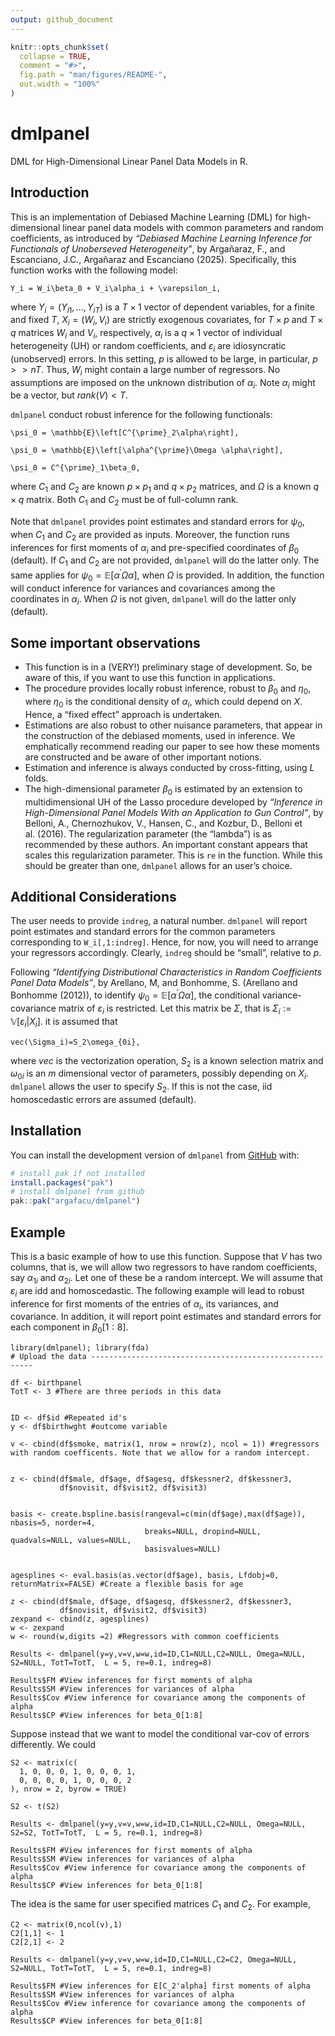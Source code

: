 ```yaml
---
output: github_document
---
```


<!-- README.md is generated from README.Rmd. Please edit that file -->

```r
knitr::opts_chunk$set(
  collapse = TRUE,
  comment = "#>",
  fig.path = "man/figures/README-",
  out.width = "100%"
)
```

# dmlpanel

<!-- badges: start -->
<!-- badges: end -->

DML for High-Dimensional Linear Panel Data Models in R.

## Introduction
This is an implementation of Debiased Machine Learning (DML) for high-dimensional linear panel data models with common parameters and random coefficients, as introduced by _"Debiased Machine Learning Inference for Functionals of Unoberseved Heterogeneity"_, by Argañaraz, F., and Escanciano, J.C., Argañaraz and Escanciano (2025). Specifically, this function works with the following model:
```math
Y_i = W_i\beta_0 + V_i\alpha_i + \varepsilon_i,
```
where $Y_{i}=(Y_{i1},...,Y_{iT})$ is a $T\times1$ vector of dependent variables, for a finite and fixed $T,$ $X_{i}=(W_{i},V_{i})$ are strictly exogenous covariates, for $T\times p$ and $T\times q$ matrices $W_{i}$ and $V_{i},$ respectively, $\alpha_{i}$ is a $q\times1$ vector of individual heterogeneity (UH) or random coefficients, and $\varepsilon_{i}$ are idiosyncratic (unobserved) errors. In this setting, $p$ is allowed to be large, in particular, $p>>nT$. Thus, $W_i$ might contain a large number of regressors. No assumptions are imposed on the unknown distribution of $\alpha_i$. Note $\alpha_i$ might be a vector, but $rank(V) < T$. 

`dmlpanel` conduct robust inference for the following functionals: 
```math
\psi_0 = \mathbb{E}\left[C^{\prime}_2\alpha\right],
```

```math
\psi_0 = \mathbb{E}\left[\alpha^{\prime}\Omega \alpha\right],
```
```math
\psi_0 = C^{\prime}_1\beta_0,
```

where $C_1$ and $C_2$ are known $p \times p_1$ and $q \times p_2$ matrices, and $\Omega$ is a known $q \times q$ matrix. Both $C_1$ and $C_2$ must be of full-column rank. 

Note that `dmlpanel` provides point estimates and standard errors for $\psi_0$, when $C_1$ and $C_2$ are provided as inputs. Moreover, the function runs inferences for first moments of $\alpha_i$ and pre-specified coordinates of $\beta_0$ (default). If  $C_1$ and $C_2$ are not provided, `dmlpanel` will do the latter only.  The same applies for $\psi_0 = \mathbb{E}\left[\alpha^{\prime}\Omega \alpha\right]$, when $\Omega$ is provided. In addition, the function will conduct inference for variances and covariances among the coordinates in $\alpha_i$. When $\Omega$ is not given, `dmlpanel` will do the latter only (default). 

## Some important observations 

+ This function is in a (VERY!) preliminary stage of development. So, be aware of this, if you want to use this function in applications.
+  The procedure provides locally robust inference, robust to $\beta_0$ and $\eta_0$, where $\eta_0$ is the conditional density of $\alpha_i$, which could depend on $X$. Hence, a "fixed effect" approach is undertaken.
+ Estimations are also robust to other nuisance parameters, that appear in the construction of the debiased moments, used in inference. We emphatically recommend reading our paper to see how these moments are constructed and be aware of other important notions.
+ Estimation and inference is always conducted by cross-fitting, using $L$ folds.
+ The high-dimensional parameter $\beta_0$ is estimated by an extension to multidimensional UH of the Lasso procedure developed by  _"Inference in High-Dimensional Panel Models With an Application to Gun Control"_, by Belloni, A., Chernozhukov, V., Hansen, C., and Kozbur, D., Belloni et al. (2016). The regularization parameter (the "lambda") is as recommended by these authors. An important constant appears that scales this regularization parameter. This is `re` in the function. While this should be greater than one, `dmlpanel` allows for an user's choice.

## Additional Considerations 

The user needs to provide `indreg`, a natural number. `dmlpanel` will report point estimates and standard errors for the common parameters corresponding to `W_i[,1:indreg]`. Hence, for now, you will need to arrange your regressors accordingly. Clearly, `indreg` should be "small", relative to $p$. 

Following _"Identifying Distributional Characteristics in Random Coefficients Panel Data Models"_, by Arellano, M, and Bonhomme, S. (Arellano and Bonhomme (2012)), to identify $\psi_0 = \mathbb{E}\left[\alpha^{\prime}\Omega \alpha\right]$, the conditional variance-covariance matrix of $\varepsilon_i$ is restricted. Let this matrix be $\Sigma$, that is  $\Sigma_i:=\mathbb{V}\left[\varepsilon_i| X_i\right]$. it is assumed that 
```math
vec(\Sigma_i)=S_2\omega_{0i},
```
where $vec$ is the vectorization operation, $S_2$ is a known selection matrix and $\omega_{0i}$ is an $m$ dimensional vector of parameters, possibly depending on $X_i$. `dmlpanel` allows the user to specify $S_2$. If this is not the case, iid homoscedastic errors are assumed (default). 

## Installation

You can install the development version of `dmlpanel` from [GitHub](https://github.com/) with:

``` r
# install pak if not installed
install.packages("pak")
# install dmlpanel from github
pak::pak("argafacu/dmlpanel")
```

## Example

This is a basic example of how to use this function. Suppose that $V$ has two columns, that is, we will allow two regressors to have random coefficients, say $\alpha_{1i}$ and $\alpha_{2i}$. Let one of these be a random intercept. We will assume that $\varepsilon_i$ are idd and homoscedastic. The following example will lead to robust inference for first moments of the entries of $\alpha_i$, its variances, and covariance. In addition, it will report point estimates and standard errors for each component in $\beta_0[1:8]$.   

```
library(dmlpanel); library(fda)
# Upload the data ---------------------------------------------------------

df <- birthpanel
TotT <- 3 #There are three periods in this data


ID <- df$id #Repeated id's
y <- df$birthwght #outcome variable 

v <- cbind(df$smoke, matrix(1, nrow = nrow(z), ncol = 1)) #regressors with random coefficents. Note that we allow for a random intercept. 


z <- cbind(df$male, df$age, df$agesq, df$kessner2, df$kessner3, 
           df$novisit, df$visit2, df$visit3)


basis <- create.bspline.basis(rangeval=c(min(df$age),max(df$age)), nbasis=5, norder=4,
                              breaks=NULL, dropind=NULL, quadvals=NULL, values=NULL,
                              basisvalues=NULL)


agesplines <- eval.basis(as.vector(df$age), basis, Lfdobj=0, returnMatrix=FALSE) #Create a flexible basis for age

z <- cbind(df$male, df$age, df$agesq, df$kessner2, df$kessner3, 
           df$novisit, df$visit2, df$visit3)
zexpand <- cbind(z, agesplines)
w <- zexpand
w <- round(w,digits =2) #Regressors with common coefficients

Results <- dmlpanel(y=y,v=v,w=w,id=ID,C1=NULL,C2=NULL, Omega=NULL, S2=NULL, TotT=TotT,  L = 5, re=0.1, indreg=8)

Results$FM #View inferences for first moments of alpha
Results$SM #View inferences for variances of alpha
Results$Cov #View inference for covariance among the components of alpha
Results$CP #View inferences for beta_0[1:8]
```

Suppose instead that we want to model the conditional var-cov of errors differently. We could 
```
S2 <- matrix(c(
  1, 0, 0, 0, 1, 0, 0, 0, 1,
  0, 0, 0, 0, 1, 0, 0, 0, 2
), nrow = 2, byrow = TRUE)

S2 <- t(S2)

Results <- dmlpanel(y=y,v=v,w=w,id=ID,C1=NULL,C2=NULL, Omega=NULL, S2=S2, TotT=TotT,  L = 5, re=0.1, indreg=8)

Results$FM #View inferences for first moments of alpha
Results$SM #View inferences for variances of alpha
Results$Cov #View inference for covariance among the components of alpha
Results$CP #View inferences for beta_0[1:8]
```

The idea is the same for user specified matrices $C_1$ and $C_2$. For example, 

```
C2 <- matrix(0,ncol(v),1)
C2[1,1] <- 1
C2[2,1] <- 2

Results <- dmlpanel(y=y,v=v,w=w,id=ID,C1=NULL,C2=C2, Omega=NULL, S2=NULL, TotT=TotT,  L = 5, re=0.1, indreg=8)

Results$FM #View inferences for E[C_2'alpha] first moments of alpha
Results$SM #View inferences for variances of alpha
Results$Cov #View inference for covariance among the components of alpha
Results$CP #View inferences for beta_0[1:8]
```
